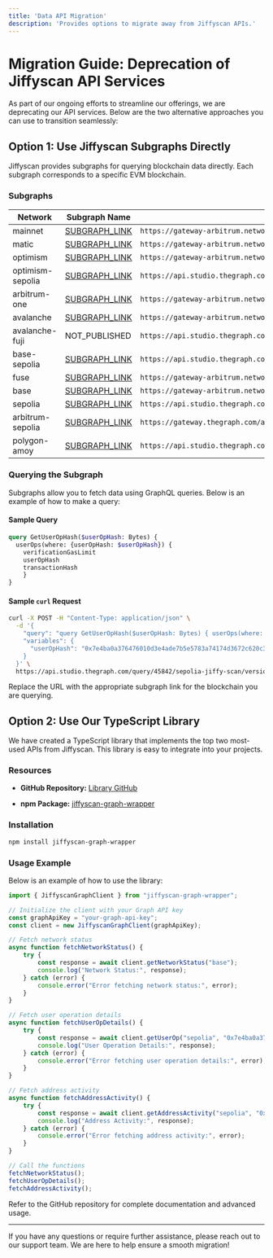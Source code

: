 ```yaml
---
title: 'Data API Migration'
description: 'Provides options to migrate away from Jiffyscan APIs.'
---
```


# Migration Guide: Deprecation of Jiffyscan API Services

As part of our ongoing efforts to streamline our offerings, we are deprecating our API services. Below are the two alternative approaches you can use to transition seamlessly:

## Option 1: Use Jiffyscan Subgraphs Directly

Jiffyscan provides subgraphs for querying blockchain data directly. Each subgraph corresponds to a specific EVM blockchain.

### Subgraphs

| Network          | Subgraph Name                                                                                                                         | Subgraph Endpoint                                                                                                             |
| ---------------- | ------------------------------------------------------------------------------------------------------------------------------------- | ----------------------------------------------------------------------------------------------------------------------------- |
| mainnet          | [SUBGRAPH\_LINK](https://thegraph.com/explorer/subgraphs/FrwziBsTDBogUj57ts4U1kx5X5hDMkpX5STpUXphomyV?view=Query\&chain=arbitrum-one) | `https://gateway-arbitrum.network.thegraph.com/api/{API_KEY}/subgraphs/id/FrwziBsTDBogUj57ts4U1kx5X5hDMkpX5STpUXphomyV`       |
| matic            | [SUBGRAPH\_LINK](https://thegraph.com/explorer/subgraphs/Ga4gCEvJGuu7Y2oXCbpa3R9KMNBXWYLg1kJPxnfeu5fb?view=Query\&chain=arbitrum-one) | `https://gateway-arbitrum.network.thegraph.com/api/{API_KEY}/subgraphs/id/Ga4gCEvJGuu7Y2oXCbpa3R9KMNBXWYLg1kJPxnfeu5fb`       |
| optimism         | [SUBGRAPH\_LINK](https://thegraph.com/explorer/subgraphs/HxvH1S81KFam6J7etqtxngjLPhZMS5QcHKwPa7LVz1no?view=Query\&chain=arbitrum-one) | `https://gateway-arbitrum.network.thegraph.com/api/{API_KEY}/subgraphs/id/HxvH1S81KFam6J7etqtxngjLPhZMS5QcHKwPa7LVz1no`       |
| optimism-sepolia | [SUBGRAPH\_LINK](https://thegraph.com/explorer/subgraphs/AZR6rSiFMk3bTU4EhYKpTxYuAXNcU9m354nPbnp9JMcT?view=Query\&chain=arbitrum-one) | `https://api.studio.thegraph.com/query/45842/opt-sep-jiffy-scan/version/latest`                                               |
| arbitrum-one     | [SUBGRAPH\_LINK](https://thegraph.com/explorer/subgraphs/4YM6vwSP4Mx38qXsVh6TFyrWrKgm7zvX4mFGPS2L6afk?view=Query\&chain=arbitrum-one) | `https://gateway-arbitrum.network.thegraph.com/api/{API_KEY}/subgraphs/id/4YM6vwSP4Mx38qXsVh6TFyrWrKgm7zvX4mFGPS2L6afk`       |
| avalanche        | [SUBGRAPH\_LINK](https://thegraph.com/explorer/subgraphs/ALNXErAtAfjQU8TP39nitk6ej9ZtrDYmnXRYRdWiFuGZ?view=Query\&chain=arbitrum-one) | `https://gateway-arbitrum.network.thegraph.com/api/{API_KEY}/subgraphs/id/ALNXErAtAfjQU8TP39nitk6ej9ZtrDYmnXRYRdWiFuGZ`       |
| avalanche-fuji   | NOT\_PUBLISHED                                                                                                                        | `https://api.studio.thegraph.com/query/45842/avalanche-fuji-jiffy-scan/version/latest/`                                       |
| base-sepolia     | [SUBGRAPH\_LINK](https://thegraph.com/explorer/subgraphs/FiEADiC5WBsZ7jSgLdAQSzFR44zAt7jeT51bpaGVDxdi?view=Query\&chain=arbitrum-one) | `https://api.studio.thegraph.com/query/45842/base-sep-jiffy-scan/version/latest`                                              |
| fuse             | [SUBGRAPH\_LINK](https://thegraph.com/explorer/subgraphs/86D6T6o7YmB5MrSJhMU2Syeqt7r927yecSYcmJrpkTXn?view=Query\&chain=arbitrum-one) | `https://gateway-arbitrum.network.thegraph.com/api/{API_KEY}/subgraphs/id/86D6T6o7YmB5MrSJhMU2Syeqt7r927yecSYcmJrpkTXn`       |
| base             | [SUBGRAPH\_LINK](https://thegraph.com/explorer/subgraphs/9KToKxWC5uRS5ecCFgAxrScDPU2rVMy3hp7abAkt6BED?view=Query\&chain=arbitrum-one) | `https://gateway-arbitrum.network.thegraph.com/api/{API_KEY}/subgraphs/id/9KToKxWC5uRS5ecCFgAxrScDPU2rVMy3hp7abAkt6BED`       |
| sepolia          | [SUBGRAPH\_LINK](https://thegraph.com/explorer/subgraphs/2M32xcbPjStNzTUe8vhtQ29aDyRgb6TfeezA68kHohtM?view=Query\&chain=arbitrum-one) | `https://api.studio.thegraph.com/query/45842/sepolia-jiffy-scan/version/latest`                                               |
| arbitrum-sepolia | [SUBGRAPH\_LINK](https://thegraph.com/explorer/subgraphs/8bh2bxiNysQJtqwp1HbEMKPpKDYe5JYGnykGTpmprDWZ?view=Query\&chain=arbitrum-one) | `https://gateway.thegraph.com/api/1afd1a1d48e26c2c6fed3465adb9b876/subgraphs/id/8bh2bxiNysQJtqwp1HbEMKPpKDYe5JYGnykGTpmprDWZ` |
| polygon-amoy     | [SUBGRAPH\_LINK](https://thegraph.com/explorer/subgraphs/7Nfkhneum5YhB9FKGG6xs3KrmkZHiaDZxLQwiuMxaEYT?view=Query\&chain=arbitrum-one) | `https://api.studio.thegraph.com/query/24129/polygon-amoy-jiffy-scan/version/latest`                                          |

### Querying the Subgraph

Subgraphs allow you to fetch data using GraphQL queries. Below is an example of how to make a query:

#### Sample Query

```graphql
query GetUserOpHash($userOpHash: Bytes) {
  userOps(where: {userOpHash: $userOpHash}) {
    verificationGasLimit
    userOpHash
    transactionHash
    }
}
```

#### Sample `curl` Request

```bash
curl -X POST -H "Content-Type: application/json" \
  -d '{
    "query": "query GetUserOpHash($userOpHash: Bytes) { userOps(where: {userOpHash: $userOpHash}) { userOpHash transactionHash } }",
    "variables": {
      "userOpHash": "0x7e4ba0a376476010d3e4ade7b5e5783a74174d3672c620c3148ddcc0f3a58e01"
    }
  }' \
  https://api.studio.thegraph.com/query/45842/sepolia-jiffy-scan/version/latest
```

Replace the URL with the appropriate subgraph link for the blockchain you are querying.

## Option 2: Use Our TypeScript Library

We have created a TypeScript library that implements the top two most-used APIs from Jiffyscan. This library is easy to integrate into your projects.

### Resources

* **GitHub Repository:** [Library GitHub](https://github.com/jiffy-labs/graph-wrapper)

* **npm Package:** [jiffyscan-graph-wrapper](https://www.npmjs.com/package/jiffyscan-graph-wrapper)

### Installation

```bash
npm install jiffyscan-graph-wrapper
```

### Usage Example

Below is an example of how to use the library:

```typescript
import { JiffyscanGraphClient } from "jiffyscan-graph-wrapper";

// Initialize the client with your Graph API key
const graphApiKey = "your-graph-api-key";
const client = new JiffyscanGraphClient(graphApiKey);

// Fetch network status
async function fetchNetworkStatus() {
    try {
        const response = await client.getNetworkStatus("base");
        console.log("Network Status:", response);
    } catch (error) {
        console.error("Error fetching network status:", error);
    }
}

// Fetch user operation details
async function fetchUserOpDetails() {
    try {
        const response = await client.getUserOp("sepolia", "0x7e4ba0a376476010d3e4ade7b5e5783a74174d3672c620c3148ddcc0f3a58e01");
        console.log("User Operation Details:", response);
    } catch (error) {
        console.error("Error fetching user operation details:", error);
    }
}

// Fetch address activity
async function fetchAddressActivity() {
    try {
        const response = await client.getAddressActivity("sepolia", "0x2bbac9aad155c87343070feedfd03a855c77e695", 1, 0, 0, 0);
        console.log("Address Activity:", response);
    } catch (error) {
        console.error("Error fetching address activity:", error);
    }
}

// Call the functions
fetchNetworkStatus();
fetchUserOpDetails();
fetchAddressActivity();
```

Refer to the GitHub repository for complete documentation and advanced usage.

***

If you have any questions or require further assistance, please reach out to our support team. We are here to help ensure a smooth migration!